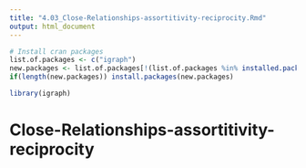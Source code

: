 ```yaml
---
title: "4.03_Close-Relationships-assortitivity-reciprocity.Rmd"
output: html_document
---
```


```r
# Install cran packages
list.of.packages <- c("igraph")
new.packages <- list.of.packages[!(list.of.packages %in% installed.packages()[,"Package"])]
if(length(new.packages)) install.packages(new.packages)

library(igraph)
```


# Close-Relationships-assortitivity-reciprocity












